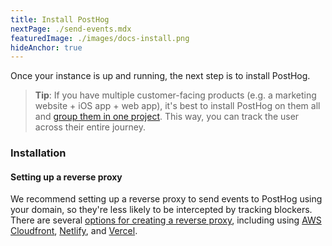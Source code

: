 ```yaml
---
title: Install PostHog
nextPage: ./send-events.mdx
featuredImage: ./images/docs-install.png
hideAnchor: true
---
```


Once your instance is up and running, the next step is to install PostHog.

> **Tip**: If you have multiple customer-facing products (e.g. a marketing website + iOS app + web app), it's best to install PostHog on them all and [group them in one project](/manual/organizations-and-projects). This way, you can track the user across their entire journey.

<h3 class="mb-0 mt-6">Installation</h3>


<Install />

#### Setting up a reverse proxy
We recommend setting up a reverse proxy to send events to PostHog using your domain, so they're less likely to be intercepted by tracking blockers. There are several [options for creating a reverse proxy](/docs/advanced/proxy), including using [AWS Cloudfront](/docs/advanced/proxy/cloudfront), [Netlify](/docs/advanced/proxy/netlify), and [Vercel](/docs/advanced/proxy/vercel). 